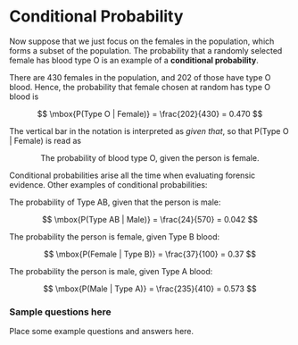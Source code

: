 # Conditional Probability

Now suppose that we just focus on the females in the population, which forms a subset of the population. 
The probability that a randomly selected female has blood type O is an example of a **conditional probability**.  

There are 430 females in the population, and 202 of those have type O blood. 
Hence, the probability that female chosen at random has type O blood is

$$
\mbox{P(Type O | Female)} = \frac{202}{430} = 0.470
$$

The vertical bar in the notation is interpreted as *given that*, so that $\mbox{P(Type O | Female)}$ is read as 

$$
\mbox{The probability of blood type O, given the person is female.}
$$

Conditional probabilities arise all the time when evaluating forensic evidence. Other examples of conditional probabilities:

The probability of Type AB, given that the person is male:

$$
\mbox{P(Type AB | Male)} = \frac{24}{570} = 0.042
$$

The probability the person is female, given Type B blood:

$$
\mbox{P(Female | Type B)} = \frac{37}{100} = 0.37
$$

The probability the person is male, given Type A blood:

$$
\mbox{P(Male | Type A)} = \frac{235}{410} = 0.573
$$
   
### Sample questions here

Place some example questions and answers here.
